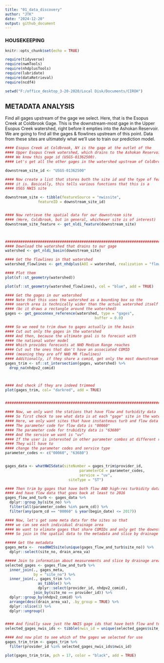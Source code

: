 ```yaml
---
title: "01_data_discovery"
author: "JTK"
date: "2024-12-20"
output: github_document
---
```


### HOUSEKEEPING
```r
knitr::opts_chunk$set(echo = TRUE)

require(tidyverse)
require(nwmTools)
require(nhdplusTools)
require(lubridate)
require(dataRetrieval)
require(ncdf4)
```


```r
setwd("F:/office_desktop_3-20-2020/Local Disk/Documents/CIROH")
```


## METADATA ANALYSIS

####### Find all gages upstream of the gage we select. Here, that is the Esopus Creek at Coldbrook Gage. This is the downstream-most gage in the Upper Esopus Creek watershed, right before it empties into the Ashokan Reservoir. We are going to find all the gages & flowlines upstream of this point. Data from these sites are ultimately what we'll use to train our prediction model.
```r

#### Esopus Creek at Coldbrook, NY is the gage at the outlet of the 
#### Upper Esopus Creek watershed, which drains to the Ashokan Reservoir
#### We know this gage id (USGS-01362500). 
#### Let's get all the other gages in the watershed upstream of Coldbrook site 

downstream_site_id <- "USGS-01362500"

#### Now create a list that stores both the site id and the type of feature
#### it is. Basically, this tells various functions that this is a
#### USGS NWIS site

downstream_site <- tibble(featureSource = "nwissite",
               featureID = downstream_site_id)


#### Now retrieve the spatial data for our downstream site
#### (Here, Coldbrook, but in general, whichever site is of interest)
downstream_site_feature <- get_nldi_feature(downstream_site)



###############################################################################
#### Download the watershed that drains to our gage
watershed <- get_nldi_basin(downstream_site)

#### Get the flowlines in that watershed
watershed_flowlines <- get_nhdplus(AOI = watershed, realization = "flowline")

#### Plot them
plot(sf::st_geometry(watershed))

plot(sf::st_geometry(watershed_flowlines), col = "blue", add = TRUE)

#### Get the gages in our watershed
#### Note that this uses the watershed as a bounding box so the 
#### search area is technically wider than the actual watershed itself
#### (bc it draws a rectangle around the watershed)
gages <- get_geoconnex_reference(watershed, type = "gages",
                                         buffer = 0.0)

#### So we need to trim down to gages actually in the basin
#### Cut out only the gages in the watershed
#### And then, because the ultimate goal is to forecast with
#### the national water model
#### Which provides forecasts at NHD Medium Range reaches
#### Cut out the ones that don't have an associated COMID
#### (meaning they are off NHD MR flowlines)
#### Additionally, if they share a comid, get only the most downstream gage
gages_trim <- sf::st_intersection(gages, watershed) %>%
  drop_na(nhdpv2_comid)



#### And check if they are indeed trimmed
plot(gages_trim, col= "darkred", add = TRUE)


################################################################################

#### Now, we only want the stations that have flow and turbidity data
#### So first check to see what data is at each "gage" site in the watershed
#### Here, we only want sites that have instanteous turb and flow data
#### The parameter code for flow data is "00060"
#### The parameter code for trubidity data is "63680"
#### And the service we want is "uv"
#### If the user is interested in other parameter combos at different resolution
#### They will have to
#### change the parameter codes and service type
parameter_codes <- c("00060", "63680")


gages_data <- whatNWISdata(siteNumber = gages_trim$provider_id,
                                  parameterCd = parameter_codes,
                                  service = "uv",
                             siteType = "ST")

#### Then trim by gages that have both flow AND high-res turbidity data
#### And have flow data that goes back at least to 2016 
gages_flow_and_turb <- gages_data %>%
  dplyr::group_by(site_no) %>%
  filter(all(parameter_codes %in% parm_cd)) %>%
  filter(any(parm_cd == "00060" & year(begin_date) <= 2017)) 

#### Now, let's get some meta data for the sites so that
#### we can see each individual drainage area
#### We want to elimate gages that share COMIDs and only get the downstream most station
#### So join in the spatial data to the metadata and slice by drainage area

##### Get the metadata
gages_meta <-  readNWISsite(unique(gages_flow_and_turb$site_no)) %>%
  dplyr::select(site_no, drain_area_va)

##### Join to information about measurements and slice by drainage area
selected_gages <- gages_flow_and_turb %>%
  inner_join(., gages_meta,
             by = "site_no") %>%
  inner_join(., gages_trim %>%
               as_tibble() %>%
               dplyr::select(provider_id, nhdpv2_comid),
             join_by(site_no == provider_id)) %>%
  dplyr::group_by(nhdpv2_comid) %>%
  arrange(desc(drain_area_va), .by_group = TRUE) %>%
  dplyr::slice(1) %>%
  dplyr::ungroup()


#### And finally save just the NWIS gage ids that have both flow and turb data
selected_gages_nwis_ids <- tibble(nwis_id = unique(selected_gages$site_no))

#### And now plot to see which of the gages we selected for use 
gages_trim_trim <- gages_trim %>%
  filter(provider_id %in% selected_gages_nwis_ids$nwis_id)

plot(gages_trim_trim, pch = 17, color = "black", add = TRUE)

```

